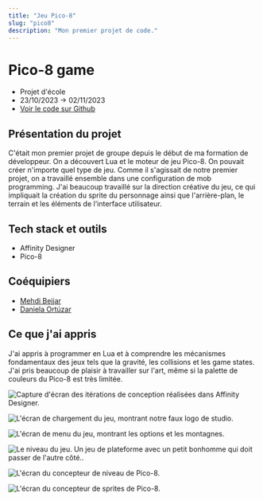 ```yaml
---
title: "Jeu Pico-8"
slug: "pico8"
description: "Mon premier projet de code."
---
```


# Pico-8 game

- Projet d'école
- 23/10/2023 -> 02/11/2023
- [Voir le code sur Github](https://github.com/lemathurin/pico8)

## Présentation du projet

C'était mon premier projet de groupe depuis le début de ma formation de développeur. On a découvert Lua et le moteur de jeu Pico-8. On pouvait créer n'importe quel type de jeu. Comme il s'agissait de notre premier projet, on a travaillé ensemble dans une configuration de mob programming. J'ai beaucoup travaillé sur la direction créative du jeu, ce qui impliquait la création du sprite du personnage ainsi que l'arrière-plan, le terrain et les éléments de l'interface utilisateur.

## Tech stack et outils

- Affinity Designer
- Pico-8

## Coéquipiers

- [Mehdi Bejjar](https://github.com/bejjarmehdi)
- [Daniela Ortúzar](https://github.com/danielaortuzar)

## Ce que j'ai appris

J'ai appris à programmer en Lua et à comprendre les mécanismes fondamentaux des jeux tels que la gravité, les collisions et les game states. J'ai pris beaucoup de plaisir à travailler sur l'art, même si la palette de couleurs du Pico-8 est très limitée.

<Image
  src="https://5q44w9bzpv.ufs.sh/f/vqzvWuhpJmwXhoYKEmZgUTZi1IXl89BAyExJo46K3DYk0pVC"
  alt="Capture d'écran des itérations de conception réalisées dans Affinity Designer."
/>

<Image
  src="https://5q44w9bzpv.ufs.sh/f/vqzvWuhpJmwXNbp5WfrPV9aX7GKwfgvtTzMLsJeBUjynFP40"
  alt="L'écran de chargement du jeu, montrant notre faux logo de studio."
/>

<Image
  src="https://5q44w9bzpv.ufs.sh/f/vqzvWuhpJmwXyw7RiAuqBWUTLJdcqpZ3N9a6DX2rf1IAegxG"
  alt="L'écran de menu du jeu, montrant les options et les montagnes."
/>

<Image
  src="https://5q44w9bzpv.ufs.sh/f/vqzvWuhpJmwXbl3ef7H43ci8ULMeQfRV6AKa09oxd7Xg5mDJ"
  alt="Le niveau du jeu. Un jeu de plateforme avec un petit bonhomme qui doit passer de l'autre côté.."
/>

<Image
  src="https://5q44w9bzpv.ufs.sh/f/vqzvWuhpJmwXZsqeiKCSLlRducqbNZgY7F3QVhKp02nC4JrI"
  alt="L'écran du concepteur de niveau de Pico-8."
/>

<Image
  src="https://5q44w9bzpv.ufs.sh/f/vqzvWuhpJmwX1ypzSuIRHdtW9MuSenZ7CN360Bwy8IpQijUb"
  alt="L'écran du concepteur de sprites de Pico-8."
/>

